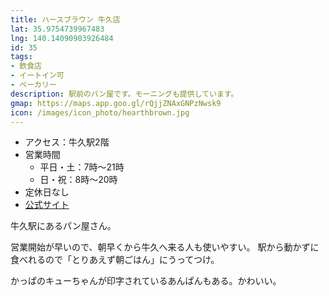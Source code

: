 ```yaml
---
title: ハースブラウン 牛久店
lat: 35.9754739967483
lng: 140.14090903926484
id: 35
tags:
- 飲食店
- イートイン可
- ベーカリー
description: 駅前のパン屋です。モーニングも提供しています。
gmap: https://maps.app.goo.gl/rQjjZNAxGNPzNwsk9
icon: /images/icon_photo/hearthbrown.jpg
---
```


<LinkedImage
  basename="hamyu044/hearthbrow-menu"
/>

- アクセス：牛久駅2階
- 営業時間
  - 平日・土：7時～21時
  - 日・祝：8時～20時
- 定休日なし
- [公式サイト](https://www.yamazakipan.co.jp/shops/hearthbrown/main.html)

牛久駅にあるパン屋さん。

営業開始が早いので、朝早くから牛久へ来る人も使いやすい。
駅から動かずに食べれるので「とりあえず朝ごはん」にうってつけ。

かっぱのキューちゃんが印字されているあんぱんもある。かわいい。

<LinkedImage
  basename="nato_blooming/hearthbrow"
/>
